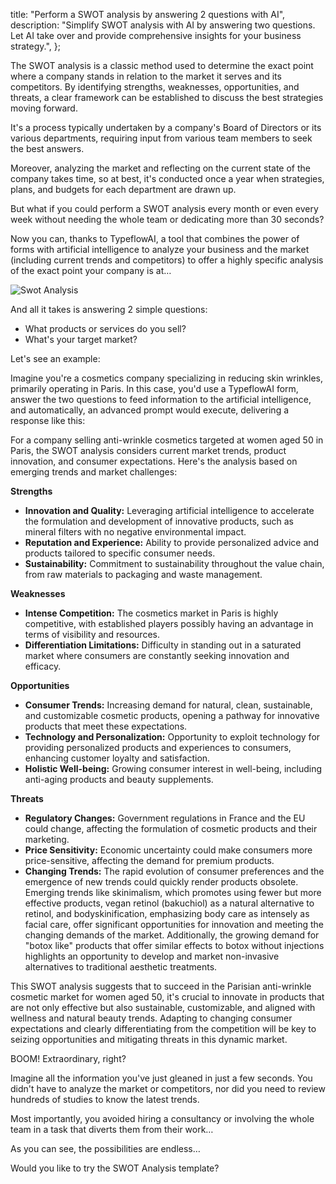 
  title: "Perform a SWOT analysis by answering 2 questions with AI",
  description:
    "Simplify SWOT analysis with AI by answering two questions. Let AI take over and provide comprehensive insights for your business strategy.",
};

The SWOT analysis is a classic method used to determine the exact point where a company stands in relation to the market it serves and its competitors. By identifying strengths, weaknesses, opportunities, and threats, a clear framework can be established to discuss the best strategies moving forward.

It's a process typically undertaken by a company's Board of Directors or its various departments, requiring input from various team members to seek the best answers.

Moreover, analyzing the market and reflecting on the current state of the company takes time, so at best, it's conducted once a year when strategies, plans, and budgets for each department are drawn up.

But what if you could perform a SWOT analysis every month or even every week without needing the whole team or dedicating more than 30 seconds?

Now you can, thanks to TypeflowAI, a tool that combines the power of forms with artificial intelligence to analyze your business and the market (including current trends and competitors) to offer a highly specific analysis of the exact point your company is at…

<Image
  src={SwotAnalysis}
  alt="Swot Analysis"
  className="rounded-xl max-w-full" 
/>

And all it takes is answering 2 simple questions:

<UseCaseCallout title="Example questions" type="questions">

- What products or services do you sell? 
- What's your target market? 

</UseCaseCallout>

Let's see an example:

Imagine you're a cosmetics company specializing in reducing skin wrinkles, primarily operating in Paris. In this case, you'd use a TypeflowAI form, answer the two questions to feed information to the artificial intelligence, and automatically, an advanced prompt would execute, delivering a response like this:

<UseCaseCallout title="Result" type="result">

For a company selling anti-wrinkle cosmetics targeted at women aged 50 in Paris, the SWOT analysis considers current market trends, product innovation, and consumer expectations. Here's the analysis based on emerging trends and market challenges:

**Strengths**

- **Innovation and Quality:** Leveraging artificial intelligence to accelerate the formulation and development of innovative products, such as mineral filters with no negative environmental impact.
- **Reputation and Experience:** Ability to provide personalized advice and products tailored to specific consumer needs.
- **Sustainability:** Commitment to sustainability throughout the value chain, from raw materials to packaging and waste management.

**Weaknesses**

- **Intense Competition:** The cosmetics market in Paris is highly competitive, with established players possibly having an advantage in terms of visibility and resources.
- **Differentiation Limitations:** Difficulty in standing out in a saturated market where consumers are constantly seeking innovation and efficacy.

**Opportunities**

- **Consumer Trends:** Increasing demand for natural, clean, sustainable, and customizable cosmetic products, opening a pathway for innovative products that meet these expectations.
- **Technology and Personalization:** Opportunity to exploit technology for providing personalized products and experiences to consumers, enhancing customer loyalty and satisfaction.
- **Holistic Well-being:** Growing consumer interest in well-being, including anti-aging products and beauty supplements.

**Threats**

- **Regulatory Changes:** Government regulations in France and the EU could change, affecting the formulation of cosmetic products and their marketing.
- **Price Sensitivity:** Economic uncertainty could make consumers more price-sensitive, affecting the demand for premium products.
- **Changing Trends:** The rapid evolution of consumer preferences and the emergence of new trends could quickly render products obsolete. Emerging trends like skinimalism, which promotes using fewer but more effective products, vegan retinol (bakuchiol) as a natural alternative to retinol, and bodyskinification, emphasizing body care as intensely as facial care, offer significant opportunities for innovation and meeting the changing demands of the market. Additionally, the growing demand for "botox like" products that offer similar effects to botox without injections highlights an opportunity to develop and market non-invasive alternatives to traditional aesthetic treatments.

This SWOT analysis suggests that to succeed in the Parisian anti-wrinkle cosmetic market for women aged 50, it's crucial to innovate in products that are not only effective but also sustainable, customizable, and aligned with wellness and natural beauty trends. Adapting to changing consumer expectations and clearly differentiating from the competition will be key to seizing opportunities and mitigating threats in this dynamic market.

</UseCaseCallout >

BOOM! Extraordinary, right?

Imagine all the information you've just gleaned in just a few seconds. You didn't have to analyze the market or competitors, nor did you need to review hundreds of studies to know the latest trends. 

Most importantly, you avoided hiring a consultancy or involving the whole team in a task that diverts them from their work…

As you can see, the possibilities are endless…

Would you like to try the SWOT Analysis template?

